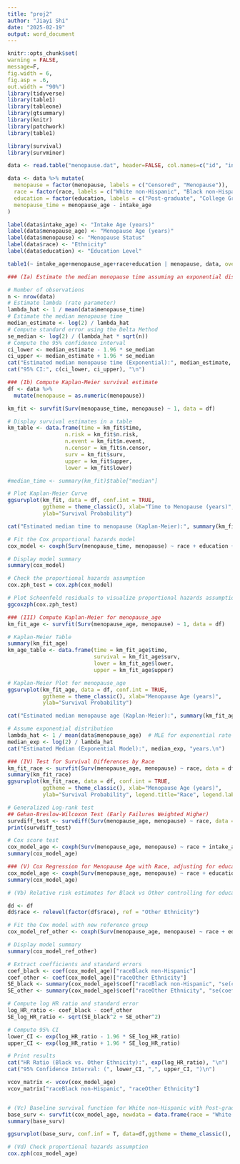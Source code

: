 ```yaml
---
title: "proj2"
author: "Jiayi Shi"
date: "2025-02-19"
output: word_document
---
```


```r
knitr::opts_chunk$set(
warning = FALSE,
message=F,
fig.width = 6,
fig.asp = .6,
out.width = "90%")
library(tidyverse)
library(table1)
library(tableone)
library(gtsummary)
library(knitr)
library(patchwork)
library(table1)
```

```r
library(survival)
library(survminer)

data <- read.table("menopause.dat", header=FALSE, col.names=c("id", "intake_age", "menopause_age", "menopause", "race", "education"))

data <- data %>% mutate(
  menopause = factor(menopause, labels = c("Censored", "Menopause")),
  race = factor(race, labels = c("White non-Hispanic", "Black non-Hispanic", "Other Ethnicity")),
  education = factor(education, labels = c("Post-graduate", "College Graduate", "Some College", "High School or less")),
  menopause_time = menopause_age - intake_age
)

label(data$intake_age) <- "Intake Age (years)"
label(data$menopause_age) <- "Menopause Age (years)"
label(data$menopause) <- "Menopause Status"
label(data$race) <- "Ethnicity"
label(data$education) <- "Education Level"

table1(~ intake_age+menopause_age+race+education | menopause, data, overall = F)
```

```r
### (Ia) Estimate the median menopause time assuming an exponential distribution

# Number of observations
n <- nrow(data)
# Estimate lambda (rate parameter)
lambda_hat <- 1 / mean(data$menopause_time)
# Estimate the median menopause time
median_estimate <- log(2) / lambda_hat
# Compute standard error using the Delta Method
se_median <- log(2) / (lambda_hat * sqrt(n))
# Compute the 95% confidence interval
ci_lower <- median_estimate - 1.96 * se_median
ci_upper <- median_estimate + 1.96 * se_median
cat("Estimated median menopause time (Exponential):", median_estimate, "\n")
cat("95% CI:", c(ci_lower, ci_upper), "\n")
```

```r
### (Ib) Compute Kaplan-Meier survival estimate
df <- data %>% 
  mutate(menopause = as.numeric(menopause))

km_fit <- survfit(Surv(menopause_time, menopause) ~ 1, data = df)

# Display survival estimates in a table
km_table <- data.frame(time = km_fit$time,
                  n.risk = km_fit$n.risk,
                  n.event = km_fit$n.event,
                  n.censor = km_fit$n.censor,
                  surv = km_fit$surv,
                  upper = km_fit$upper,
                  lower = km_fit$lower)

#median_time <- summary(km_fit)$table["median"]

# Plot Kaplan-Meier Curve
ggsurvplot(km_fit, data = df, conf.int = TRUE, 
           ggtheme = theme_classic(), xlab="Time to Menopause (years)", 
           ylab="Survival Probability")

cat("Estimated median time to menopause (Kaplan-Meier):", summary(km_fit)$table["median"], "\n")
```

```r
# Fit the Cox proportional hazards model
cox_model <- coxph(Surv(menopause_time, menopause) ~ race + education + intake_age, data = df)

# Display model summary
summary(cox_model)

# Check the proportional hazards assumption
cox.zph_test = cox.zph(cox_model)

# Plot Schoenfeld residuals to visualize proportional hazards assumption
ggcoxzph(cox.zph_test)

```


```r
### (III) Compute Kaplan-Meier for menopause_age
km_fit_age <- survfit(Surv(menopause_age, menopause) ~ 1, data = df)

# Kaplan-Meier Table
summary(km_fit_age)
km_age_table <- data.frame(time = km_fit_age$time, 
                           survival = km_fit_age$surv, 
                           lower = km_fit_age$lower, 
                           upper = km_fit_age$upper)

# Kaplan-Meier Plot for menopause_age
ggsurvplot(km_fit_age, data = df, conf.int = TRUE, 
           ggtheme = theme_classic(), xlab="Menopause Age (years)", 
           ylab="Survival Probability")

cat("Estimated median menopause age (Kaplan-Meier):", summary(km_fit_age)$table["median"], "years.\n")

# Assume exponential distribution
lambda_hat <- 1 / mean(data$menopause_age)  # MLE for exponential rate
median_exp <- log(2) / lambda_hat
cat("Estimated Median (Exponential Model):", median_exp, "years.\n")

```

```r
### (IV) Test for Survival Differences by Race
km_fit_race <- survfit(Surv(menopause_age, menopause) ~ race, data = df)
summary(km_fit_race)
ggsurvplot(km_fit_race, data = df, conf.int = TRUE, 
           ggtheme = theme_classic(), xlab="Menopause Age (years)", 
           ylab="Survival Probability", legend.title="Race", legend.labs=c("White", "Black", "Other"))

# Generalized Log-rank test
## Gehan-Breslow-Wilcoxon Test (Early Failures Weighted Higher)
survdiff_test <- survdiff(Surv(menopause_age, menopause) ~ race, data = df, rho = 1)
print(survdiff_test)

# Cox score test
cox_model_age <- coxph(Surv(menopause_age, menopause) ~ race + intake_age, data = df)
summary(cox_model_age)
```

```r
### (V) Cox Regression for Menopause Age with Race, adjusting for education and intake_age
cox_model_age <- coxph(Surv(menopause_age, menopause) ~ race + education, data = df)
summary(cox_model_age)

# (Vb) Relative risk estimates for Black vs Other controlling for education

dd <- df
dd$race <- relevel(factor(df$race), ref = "Other Ethnicity")

# Fit the Cox model with new reference group
cox_model_ref_other <- coxph(Surv(menopause_age, menopause) ~ race + education, data = dd)

# Display model summary
summary(cox_model_ref_other)

# Extract coefficients and standard errors
coef_black <- coef(cox_model_age)["raceBlack non-Hispanic"]
coef_other <- coef(cox_model_age)["raceOther Ethnicity"]
SE_black <- summary(cox_model_age)$coef["raceBlack non-Hispanic", "se(coef)"]
SE_other <- summary(cox_model_age)$coef["raceOther Ethnicity", "se(coef)"]

# Compute log HR ratio and standard error
log_HR_ratio <- coef_black - coef_other
SE_log_HR_ratio <- sqrt(SE_black^2 + SE_other^2)

# Compute 95% CI
lower_CI <- exp(log_HR_ratio - 1.96 * SE_log_HR_ratio)
upper_CI <- exp(log_HR_ratio + 1.96 * SE_log_HR_ratio)

# Print results
cat("HR Ratio (Black vs. Other Ethnicity):", exp(log_HR_ratio), "\n")
cat("95% Confidence Interval: (", lower_CI, ",", upper_CI, ")\n")

vcov_matrix <- vcov(cox_model_age)
vcov_matrix["raceBlack non-Hispanic", "raceOther Ethnicity"]


# (Vc) Baseline survival function for White non-Hispanic with Post-graduate education
base_surv <- survfit(cox_model_age, newdata = data.frame(race = "White non-Hispanic", education = "Post-graduate"))
summary(base_surv)

ggsurvplot(base_surv, conf.inf = T, data=df,ggtheme = theme_classic(), xlab="Menopause Age (years)", ylab="Baseline Survival Probability")

# (Vd) Check proportional hazards assumption
cox.zph(cox_model_age)

```

